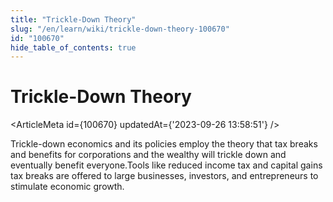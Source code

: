```yaml
---
title: "Trickle-Down Theory"
slug: "/en/learn/wiki/trickle-down-theory-100670"
id: "100670"
hide_table_of_contents: true
---
```



# Trickle-Down Theory

<ArticleMeta id={100670} updatedAt={'2023-09-26 13:58:51'} />
<div className='border-solid border-b border-t-0 my-4 border-[var(--ifm-color-gray-300)]' />

Trickle-down economics and its policies employ the theory that tax breaks and benefits for corporations and the wealthy will trickle down and eventually benefit everyone.Tools like reduced income tax and capital gains tax breaks are offered to large businesses, investors, and entrepreneurs to stimulate economic growth.
